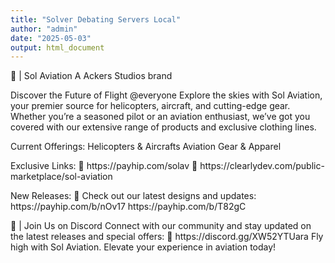```yaml
---
title: "Solver Debating Servers Local"
author: "admin"
date: "2025-05-03"
output: html_document
---
```


🚁 | Sol Aviation
 A Ackers Studios brand

Discover the Future of Flight @everyone
Explore the skies with Sol Aviation, your premier source for helicopters, aircraft, and cutting-edge gear. Whether you're a seasoned pilot or an aviation enthusiast, we've got you covered with our extensive range of products and exclusive clothing lines.

Current Offerings:
Helicopters & Aircrafts
Aviation Gear & Apparel

Exclusive Links:
🔗 https://payhip.com/solav
🔗 https://clearlydev.com/public-marketplace/sol-aviation

New Releases:
🌟 Check out our latest designs and updates:
https://payhip.com/b/nOv17
https://payhip.com/b/T82gC

📣 | Join Us on Discord
Connect with our community and stay updated on the latest releases and special offers:
🔗 https://discord.gg/XW52YTUara
Fly high with Sol Aviation. Elevate your experience in aviation today!
